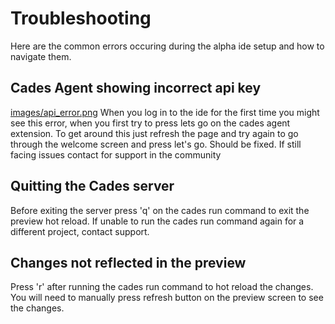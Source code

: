 # Troubleshooting

Here are the common errors occuring during the alpha ide setup and how to navigate them.

## Cades Agent showing incorrect api key
[images/api_error.png](images/api_error.png)
When you log in to the ide for the first time you might see this error, when you first try to press lets go on the cades agent extension.
To get around this just refresh the page and try again to go through the welcome screen and press let's go. Should be fixed.
If still facing issues contact for support in the community

## Quitting the Cades server
Before exiting the server press 'q' on the cades run command to exit the preview hot reload. If unable to run the cades run command again for a different project, contact support.

## Changes not reflected in the preview
Press 'r' after running the cades run command to hot reload the changes. You will need to manually press refresh button on the preview screen to see the changes.